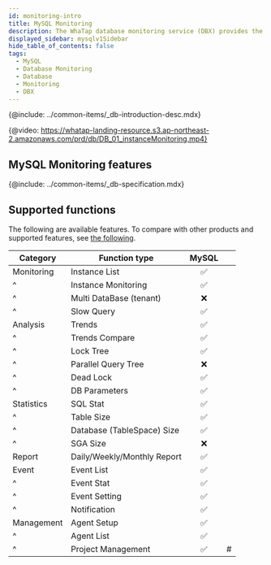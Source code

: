 ```yaml
---
id: monitoring-intro
title: MySQL Monitoring
description: The WhaTap database monitoring service (DBX) provides the performance monitoring service by collecting data based on queries.
displayed_sidebar: mysqlv1Sidebar
hide_table_of_contents: false
tags:
  - MySQL
  - Database Monitoring
  - Database
  - Monitoring
  - DBX
---
```



{@include: ../common-items/_db-introduction-desc.mdx} 

{@video: https://whatap-landing-resource.s3.ap-northeast-2.amazonaws.com/prd/db/DB_01_instanceMonitoring.mp4}

## MySQL Monitoring features

<Xclude product='mysql-rds'>
  <CommonCont />
</Xclude>

<InDoc product='mysql-rds'>
  <RdsCont/>
</InDoc>

{@include: ../common-items/_db-specification.mdx}

## Supported functions

The following are available features. To compare with other products and supported features, see [the following](../support-env#compare-db).

| Category   | Function type               |              MySQL              |    |
| ---------- | --------------------------- | :-----------------------------: | -- |
| Monitoring | Instance List               | <span class='emoji-ok'>✅</span> |    |
| ^          | Instance Monitoring         | <span class='emoji-ok'>✅</span> |    |
| ^          | Multi DataBase (tenant)     | <span class='emoji-no'>❌</span> |    |
| ^          | Slow Query                  | <span class='emoji-ok'>✅</span> |    |
| Analysis   | Trends                      | <span class='emoji-ok'>✅</span> |    |
| ^          | Trends Compare              | <span class='emoji-ok'>✅</span> |    |
| ^          | Lock Tree                   | <span class='emoji-ok'>✅</span> |    |
| ^          | Parallel Query Tree         | <span class='emoji-no'>❌</span> |    |
| ^          | Dead Lock                   | <span class='emoji-ok'>✅</span> |    |
| ^          | DB Parameters               | <span class='emoji-ok'>✅</span> |    |
| Statistics | SQL Stat                    | <span class='emoji-ok'>✅</span> |    |
| ^          | Table Size                  | <span class='emoji-ok'>✅</span> |    |
| ^          | Database (TableSpace) Size  | <span class='emoji-ok'>✅</span> |    |
| ^          | SGA Size                    | <span class='emoji-no'>❌</span> |    |
| Report     | Daily/Weekly/Monthly Report | <span class='emoji-ok'>✅</span> |    |
| Event      | Event List                  | <span class='emoji-ok'>✅</span> |    |
| ^          | Event Stat                  | <span class='emoji-ok'>✅</span> |    |
| ^          | Event Setting               | <span class='emoji-ok'>✅</span> |    |
| ^          | Notification                | <span class='emoji-ok'>✅</span> |    |
| Management | Agent Setup                 | <span class='emoji-ok'>✅</span> |    |
| ^          | Agent List                  | <span class='emoji-ok'>✅</span> |    |
| ^          | Project Management          | <span class='emoji-ok'>✅</span> | #  |
